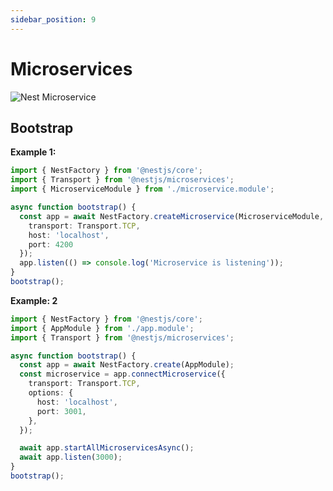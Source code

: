 ```yaml
---
sidebar_position: 9
---
```


# Microservices

<img src="https://media.slid.es/uploads/619264/images/5944143/microservices.png" alt="Nest Microservice"/>

## Bootstrap

**Example 1:**

```ts
import { NestFactory } from '@nestjs/core';
import { Transport } from '@nestjs/microservices';
import { MicroserviceModule } from './microservice.module';

async function bootstrap() {
  const app = await NestFactory.createMicroservice(MicroserviceModule, {
    transport: Transport.TCP,
    host: 'localhost',
    port: 4200
  });
  app.listen(() => console.log('Microservice is listening'));
}
bootstrap();
```

**Example: 2**

```ts
import { NestFactory } from '@nestjs/core';
import { AppModule } from './app.module';
import { Transport } from '@nestjs/microservices';

async function bootstrap() {
  const app = await NestFactory.create(AppModule);
  const microservice = app.connectMicroservice({
    transport: Transport.TCP,
    options: {
      host: 'localhost',
      port: 3001,
    },
  });

  await app.startAllMicroservicesAsync();
  await app.listen(3000);
}
bootstrap();
```